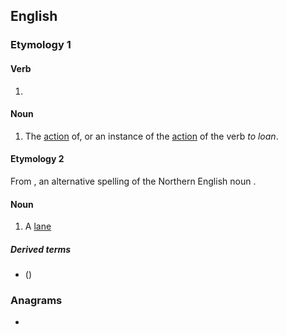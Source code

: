 ==English==

===Etymology 1===

====Verb====
{{head|en|verb form}}

# {{present participle of|en|loan|nocat=1}}

====Noun====
{{en-noun|-}}

# The [[action]] of, or an instance of the [[action]] of the verb ''to loan''.

====Etymology 2====
From {{m|en|loanin}}, an alternative spelling of the Northern English noun {{affix|en|lonnen|-ing}}.

====Noun====
{{en-noun}}

# {{lb|en|obsolete|Scottish and Northern English}} A [[lane]]

=====Derived terms=====
* {{l|en|free loaning}} ({{m|en|right of way}})

===Anagrams===
* {{anagrams|en|a=agilnno|loganin}}